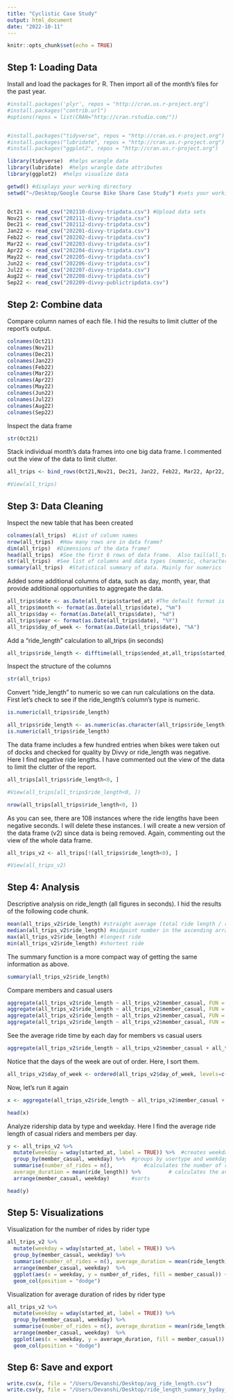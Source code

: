 ```yaml
---
title: "Cyclistic Case Study"
output: html_document
date: "2022-10-11"
---
```


```r
knitr::opts_chunk$set(echo = TRUE)
```



## Step 1: Loading Data

Install and load the packages for R. Then import all of the month's files for the past year.

```r

#install.packages('plyr', repos = "http://cran.us.r-project.org")
#install.packages("contrib.url")
#options(repos = list(CRAN="http://cran.rstudio.com/"))


#install.packages("tidyverse", repos = "http://cran.us.r-project.org")
#install.packages("lubridate", repos = "http://cran.us.r-project.org")
#install.packages("ggplot2", repos = "http://cran.us.r-project.org")

library(tidyverse)  #helps wrangle data
library(lubridate)  #helps wrangle date attributes
library(ggplot2)  #helps visualize data

getwd() #displays your working directory
setwd("~/Desktop/Google Course Bike Share Case Study") #sets your working directory to simplify calls to data


Oct21 <- read_csv("202110-divvy-tripdata.csv") #Upload data sets
Nov21 <- read_csv("202111-divvy-tripdata.csv")
Dec21 <- read_csv("202112-divvy-tripdata.csv")
Jan22 <- read_csv("202201-divvy-tripdata.csv")
Feb22 <- read_csv("202202-divvy-tripdata.csv")
Mar22 <- read_csv("202203-divvy-tripdata.csv")
Apr22 <- read_csv("202204-divvy-tripdata.csv")
May22 <- read_csv("202205-divvy-tripdata.csv")
Jun22 <- read_csv("202206-divvy-tripdata.csv")
Jul22 <- read_csv("202207-divvy-tripdata.csv")
Aug22 <- read_csv("202208-divvy-tripdata.csv")
Sep22 <- read_csv("202209-divvy-publictripdata.csv")

```

## Step 2: Combine data

Compare column names of each file. I hid the results to limit clutter of the report's output.

```r
colnames(Oct21)
colnames(Nov21)
colnames(Dec21)
colnames(Jan22)
colnames(Feb22)
colnames(Mar22)
colnames(Apr22)
colnames(May22)
colnames(Jun22)
colnames(Jul22)
colnames(Aug22)
colnames(Sep22)
```

Inspect the data frame

```r
str(Oct21)
```

Stack individual month's data frames into one big data frame. I commented out the view of the data to limit clutter.

```r
all_trips <- bind_rows(Oct21,Nov21, Dec21, Jan22, Feb22, Mar22, Apr22, May22, Jun22, Jul22, Aug22, Sep22)

#View(all_trips)

```

## Step 3: Data Cleaning

Inspect the new table that has been created

```r
colnames(all_trips)  #List of column names
nrow(all_trips)  #How many rows are in data frame?
dim(all_trips)  #Dimensions of the data frame?
head(all_trips)  #See the first 6 rows of data frame.  Also tail(all_trips)
str(all_trips)  #See list of columns and data types (numeric, character, etc)
summary(all_trips)  #Statistical summary of data. Mainly for numerics

```

Added some additional columns of data, such as day, month, year, that provide additional opportunities to aggregate the data.

```r
all_trips$date <- as.Date(all_trips$started_at) #The default format is yyyy-mm-dd
all_trips$month <- format(as.Date(all_trips$date), "%m")
all_trips$day <- format(as.Date(all_trips$date), "%d")
all_trips$year <- format(as.Date(all_trips$date), "%Y")
all_trips$day_of_week <- format(as.Date(all_trips$date), "%A")


```

Add a "ride_length" calculation to all_trips (in seconds)

```r
all_trips$ride_length <- difftime(all_trips$ended_at,all_trips$started_at)
```

Inspect the structure of the columns

```r
str(all_trips)
```

Convert "ride_length" to numeric so we can run calculations on the data. First let's check to see if the ride_length's column's type is numeric.

```r
is.numeric(all_trips$ride_length)

all_trips$ride_length <- as.numeric(as.character(all_trips$ride_length))
is.numeric(all_trips$ride_length)
```

The data frame includes a few hundred entries when bikes were taken out of docks and checked for quality by Divvy or ride_length was negative. Here I find negative ride lengths. I have commented out the view of the data to limit the clutter of the report.

```r
all_trips[all_trips$ride_length<0, ]

#View(all_trips[all_trips$ride_length<0, ])

nrow(all_trips[all_trips$ride_length<0, ])

```

As you can see, there are 108 instances where the ride lengths have been negative seconds. I will delete these instances. I will create a new version of the data frame (v2) since data is being removed. Again, commenting out the view of the whole data frame.

```r
all_trips_v2 <- all_trips[!(all_trips$ride_length<0), ]

#View(all_trips_v2)

```

## Step 4: Analysis

Descriptive analysis on ride_length (all figures in seconds). I hid the results of the following code chunk.

```r
mean(all_trips_v2$ride_length) #straight average (total ride length / rides)
median(all_trips_v2$ride_length) #midpoint number in the ascending array of ride lengths
max(all_trips_v2$ride_length) #longest ride
min(all_trips_v2$ride_length) #shortest ride

```

The summary function is a more compact way of getting the same information as above.

```r
summary(all_trips_v2$ride_length)
```

Compare members and casual users

```r
aggregate(all_trips_v2$ride_length ~ all_trips_v2$member_casual, FUN = mean)
aggregate(all_trips_v2$ride_length ~ all_trips_v2$member_casual, FUN = median)
aggregate(all_trips_v2$ride_length ~ all_trips_v2$member_casual, FUN = max)
aggregate(all_trips_v2$ride_length ~ all_trips_v2$member_casual, FUN = min)

```

See the average ride time by each day for members vs casual users

```r
aggregate(all_trips_v2$ride_length ~ all_trips_v2$member_casual + all_trips_v2$day_of_week, FUN = mean)

```

Notice that the days of the week are out of order. Here, I sort them.

```r
all_trips_v2$day_of_week <- ordered(all_trips_v2$day_of_week, levels=c("Sunday", "Monday", "Tuesday", "Wednesday", "Thursday", "Friday", "Saturday"))
```

Now, let's run it again

```r
x <- aggregate(all_trips_v2$ride_length ~ all_trips_v2$member_casual + all_trips_v2$day_of_week, FUN = mean)

head(x)

```

Analyze ridership data by type and weekday. Here I find the average ride length of casual riders and members per day.

```r
y <- all_trips_v2 %>% 
  mutate(weekday = wday(started_at, label = TRUE)) %>%  #creates weekday field using wday()
  group_by(member_casual, weekday) %>%  #groups by usertype and weekday
  summarise(number_of_rides = n(),			#calculates the number of rides and average duration 
  average_duration = mean(ride_length)) %>% 		# calculates the average duration
  arrange(member_casual, weekday)	    #sorts
```

```r
head(y)
```

## Step 5: Visualizations

Visualization for the number of rides by rider type

```r
all_trips_v2 %>% 
  mutate(weekday = wday(started_at, label = TRUE)) %>% 
  group_by(member_casual, weekday) %>% 
  summarise(number_of_rides = n(), average_duration = mean(ride_length)) %>% 
  arrange(member_casual, weekday)  %>% 
  ggplot(aes(x = weekday, y = number_of_rides, fill = member_casual)) +
  geom_col(position = "dodge")

```

Visualization for average duration of rides by rider type

```r
all_trips_v2 %>% 
  mutate(weekday = wday(started_at, label = TRUE)) %>% 
  group_by(member_casual, weekday) %>% 
  summarise(number_of_rides = n(), average_duration = mean(ride_length)) %>% 
  arrange(member_casual, weekday)  %>% 
  ggplot(aes(x = weekday, y = average_duration, fill = member_casual)) +
  geom_col(position = "dodge")

```

## Step 6: Save and export

```r
write.csv(x, file = "/Users/Devanshi/Desktop/avg_ride_length.csv")
write.csv(y, file = "/Users/Devanshi/Desktop/ride_length_summary_byday_member_casual.csv")

```
